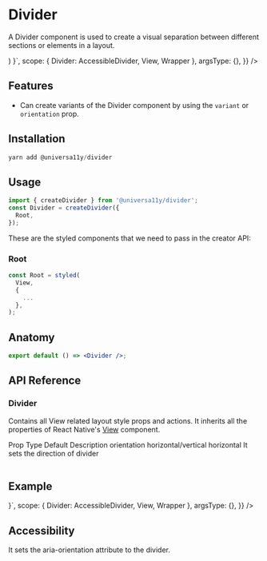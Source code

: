 
<Meta title="components/Divider" />


# Divider

A Divider component is used to create a visual separation between different sections or elements in a layout.

<AppProvider>
  <CodePreview
    showComponentRenderer={true}
    showArgsController={false}
    metaData={{
      code: ` 
      function App () {
        return (
          <Wrapper>
            <View style={{width:100}}>
              <Divider/>
            </View>
          </Wrapper>
          )
    }`,
      scope: { Divider: AccessibleDivider, View, Wrapper },
      argsType: {},
    }}
  />
</AppProvider>

<br />

## Features

- Can create variants of the Divider component by using the `variant` or `orientation` prop.

## Installation

```jsx
yarn add @universa11y/divider
```

## Usage

```jsx
import { createDivider } from '@universa11y/divider';
const Divider = createDivider({
  Root,
});
```

These are the styled components that we need to pass in the creator API:

### Root

```jsx
const Root = styled(
  View,
  {
    ...
  },
);
```

## Anatomy

```jsx
export default () => <Divider />;
```

## API Reference

### Divider

Contains all View related layout style props and actions.
It inherits all the properties of React Native's [View](https://reactnative.dev/docs/view#props) component.

<AppProvider>
  <Table>
    <Table.THead sx={{ _dark: { bg: '$gray800' }, _light: { bg: '$gray100' } }}>
      <Table.TR>
        <Table.TH>
          <Text>Prop</Text>
        </Table.TH>
        <Table.TH>
          <Text>Type</Text>
        </Table.TH>
        <Table.TH>
          <Text>Default</Text>
        </Table.TH>
        <Table.TH>
          <Text>Description</Text>
        </Table.TH>
      </Table.TR>
    </Table.THead>
    <Table.TBody>
      <Table.TR>
        <Table.TD>
          <Text>orientation</Text>
        </Table.TD>
        <Table.TD>
          <Text>horizontal/vertical</Text>
        </Table.TD>
        <Table.TD>
          <Text>horizontal</Text>
        </Table.TD>
        <Table.TD>
          <Text>It sets the direction of divider</Text>
        </Table.TD>
      </Table.TR>
    </Table.TBody>
  </Table>
</AppProvider>

## Example

<AppProvider>
  <CodePreview
    showComponentRenderer={true}
    showArgsController={false}
    metaData={{
      code: ` 
      function App () {
       return <Wrapper><View style={{width:100}}><Divider/></View></Wrapper>
    }`,
      scope: { Divider: AccessibleDivider, View, Wrapper },
      argsType: {},
    }}
  />
</AppProvider>

## Accessibility

It sets the aria-orientation attribute to the divider.
